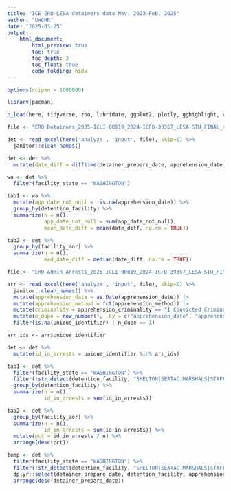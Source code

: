 ```yaml
---
title: "ICE ERO-LESA detainers data Nov. 2023-Feb. 2025"
author: "UWCHR"
date: "2025-03-25"
output:
    html_document:
        html_preview: true
        toc: true
        toc_depth: 3
        toc_float: true
        code_folding: hide
---
```



```r

options(scipen = 1000000)

library(pacman)

p_load(here, tidyverse, zoo, lubridate, ggplot2, plotly, gghighlight, viridis, readxl)

file <- "ERO Detainers_2025-ICLI-00019_2024-ICFO-39357_LESA-STU_FINAL_raw.xlsx"

det <- read_excel(here('analyze', 'input', file), skip=6) %>% 
  janitor::clean_names()

det <- det %>% 
  mutate(date_diff = difftime(detainer_prepare_date, apprehension_date, units = "days"))

```

```r

wa <- det %>% 
  filter(facility_state == "WASHINGTON")

tab1 <- wa %>% 
  mutate(app_date_not_null = !is.na(apprehension_date)) %>% 
  group_by(detention_facility) %>% 
  summarize(n = n(),
            app_date_not_null = sum(app_date_not_null),
            mean_date_diff = mean(date_diff, na.rm = TRUE))

tab2 <- det %>% 
  group_by(facility_aor) %>% 
  summarize(n = n(),
            med_date_diff = median(date_diff, na.rm = TRUE))

```

```r

file <- "ERO Admin Arrests_2025-ICLI-00019_2024-ICFO-39357_LESA-STU_FINAL_raw.xlsx"

arr <- read_excel(here('analyze', 'input', file), skip=6) %>% 
  janitor::clean_names() %>% 
  mutate(apprehension_date = as.Date(apprehension_date)) |>
  mutate(apprehension_method = fct(apprehension_method)) |>
  mutate(criminality = apprehension_criminality == "1 Convicted Criminal") |>
  mutate(n_dupe = row_number(), .by = c("apprehension_date", "apprehension_method", "apprehension_criminality", "unique_identifier")) |>
  filter(is.na(unique_identifier) | n_dupe == 1)

arr_ids <- arr$unique_identifier

det <- det %>% 
  mutate(id_in_arrests = unique_identifier %in% arr_ids)

tab1 <- det %>% 
  filter(facility_state == "WASHINGTON") %>% 
  filter(!str_detect(detention_facility, "SHELTON|SEATAC|MARSHALS|STAFFORD|STATE|NW ICE")) %>% 
  group_by(detention_facility) %>% 
  summarize(n = n(),
            id_in_arrests = sum(id_in_arrests))

tab2 <- det %>% 
  group_by(facility_aor) %>% 
  summarize(n = n(),
            id_in_arrests = sum(id_in_arrests)) %>% 
  mutate(pct = id_in_arrests / n) %>% 
  arrange(desc(pct))

temp <- det %>% 
  filter(facility_state == "WASHINGTON") %>%
  filter(!str_detect(detention_facility, "SHELTON|SEATAC|MARSHALS|STAFFORD|STATE|NW ICE")) %>% 
  dplyr::select(detainer_prepare_date, detention_facility, apprehension_method, apprehension_date, id_in_arrests) %>% 
  arrange(desc(detainer_prepare_date))

```


